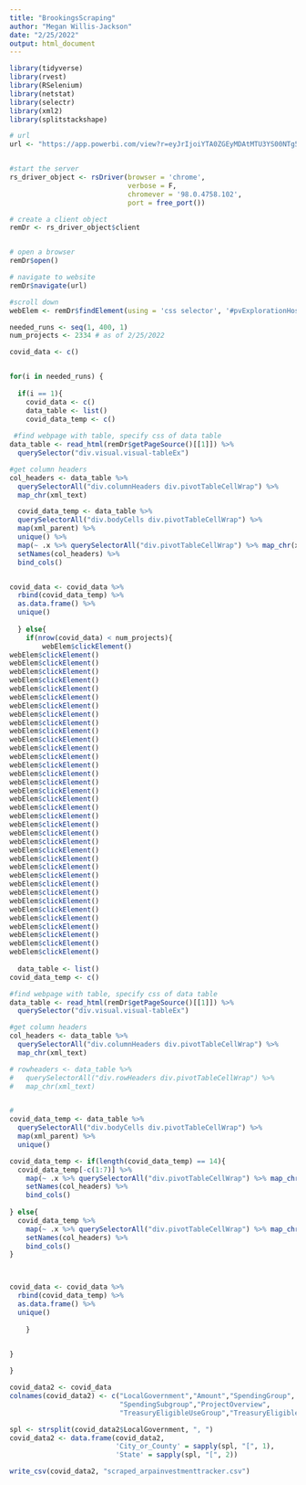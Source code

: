 ```yaml
---
title: "BrookingsScraping"
author: "Megan Willis-Jackson"
date: "2/25/2022"
output: html_document
---
```


```r
library(tidyverse)
library(rvest)
library(RSelenium)
library(netstat)
library(selectr)
library(xml2)
library(splitstackshape)


```

```r
# url
url <- "https://app.powerbi.com/view?r=eyJrIjoiYTA0ZGEyMDAtMTU3YS00NTg5LThiMjYtNGJlODUzZTczYjQwIiwidCI6IjRjODM1NGJjLWJjNGQtNDRmYS05ZTEyLTg0ZDIxMWE5ZWU2YSIsImMiOjF9"


#start the server
rs_driver_object <- rsDriver(browser = 'chrome',
                             verbose = F,
                             chromever = '98.0.4758.102',
                             port = free_port())

# create a client object
remDr <- rs_driver_object$client


# open a browser
remDr$open()

# navigate to website
remDr$navigate(url)

#scroll down
webElem <- remDr$findElement(using = 'css selector', '#pvExplorationHost > div > div > exploration > div > explore-canvas > div > div.canvasFlexBox > div > div.displayArea.disableAnimations.fitToWidthOrigin > div.visualContainerHost > visual-container-repeat > visual-container:nth-child(31) > transform > div > div.visualContent > div > visual-modern > div > div > div.tableEx > div:nth-child(4) > div:nth-child(2) > svg')

needed_runs <- seq(1, 400, 1)
num_projects <- 2334 # as of 2/25/2022

covid_data <- c()


for(i in needed_runs) {
  
  if(i == 1){
    covid_data <- c()
    data_table <- list()
    covid_data_temp <- c()
 
 #find webpage with table, specify css of data table
data_table <- read_html(remDr$getPageSource()[[1]]) %>%
  querySelector("div.visual.visual-tableEx")

#get column headers
col_headers <- data_table %>%
  querySelectorAll("div.columnHeaders div.pivotTableCellWrap") %>%
  map_chr(xml_text)

  covid_data_temp <- data_table %>%
  querySelectorAll("div.bodyCells div.pivotTableCellWrap") %>%
  map(xml_parent) %>%
  unique() %>%
  map(~ .x %>% querySelectorAll("div.pivotTableCellWrap") %>% map_chr(xml_text)) %>%
  setNames(col_headers) %>%
  bind_cols()


covid_data <- covid_data %>%
  rbind(covid_data_temp) %>%
  as.data.frame() %>%
  unique()
    
  } else{
    if(nrow(covid_data) < num_projects){
        webElem$clickElement()
webElem$clickElement()
webElem$clickElement()
webElem$clickElement()
webElem$clickElement()
webElem$clickElement()
webElem$clickElement()
webElem$clickElement()
webElem$clickElement()
webElem$clickElement()
webElem$clickElement()
webElem$clickElement()
webElem$clickElement()
webElem$clickElement()
webElem$clickElement()
webElem$clickElement()
webElem$clickElement()
webElem$clickElement()
webElem$clickElement()
webElem$clickElement()
webElem$clickElement()
webElem$clickElement()
webElem$clickElement()
webElem$clickElement()
webElem$clickElement()
webElem$clickElement()
webElem$clickElement()
webElem$clickElement()
webElem$clickElement()
webElem$clickElement()
webElem$clickElement()
webElem$clickElement()
webElem$clickElement()
webElem$clickElement()
webElem$clickElement()
webElem$clickElement()
webElem$clickElement()
    
  data_table <- list()
covid_data_temp <- c()

#find webpage with table, specify css of data table
data_table <- read_html(remDr$getPageSource()[[1]]) %>%
  querySelector("div.visual.visual-tableEx")

#get column headers
col_headers <- data_table %>%
  querySelectorAll("div.columnHeaders div.pivotTableCellWrap") %>%
  map_chr(xml_text)

# rowheaders <- data_table %>%
#   querySelectorAll("div.rowHeaders div.pivotTableCellWrap") %>%
#   map_chr(xml_text)


#
covid_data_temp <- data_table %>%
  querySelectorAll("div.bodyCells div.pivotTableCellWrap") %>%
  map(xml_parent) %>%
  unique() 

covid_data_temp <- if(length(covid_data_temp) == 14){
  covid_data_temp[-c(1:7)] %>%
    map(~ .x %>% querySelectorAll("div.pivotTableCellWrap") %>% map_chr(xml_text)) %>%
    setNames(col_headers) %>%
    bind_cols()
    
} else{
  covid_data_temp %>%
    map(~ .x %>% querySelectorAll("div.pivotTableCellWrap") %>% map_chr(xml_text)) %>%
    setNames(col_headers) %>%
    bind_cols()
}



covid_data <- covid_data %>%
  rbind(covid_data_temp) %>%
  as.data.frame() %>%
  unique()
  
    }
  

}

}


```


```r
covid_data2 <- covid_data
colnames(covid_data2) <- c("LocalGovernment","Amount","SpendingGroup",
                           "SpendingSubgroup","ProjectOverview",
                           "TreasuryEligibleUseGroup","TreasuryEligibleUseSubgroup")

spl <- strsplit(covid_data2$LocalGovernment, ", ")
covid_data2 <- data.frame(covid_data2,
                          'City_or_County' = sapply(spl, "[", 1),
                          'State' = sapply(spl, "[", 2))

write_csv(covid_data2, "scraped_arpainvestmenttracker.csv")


```







